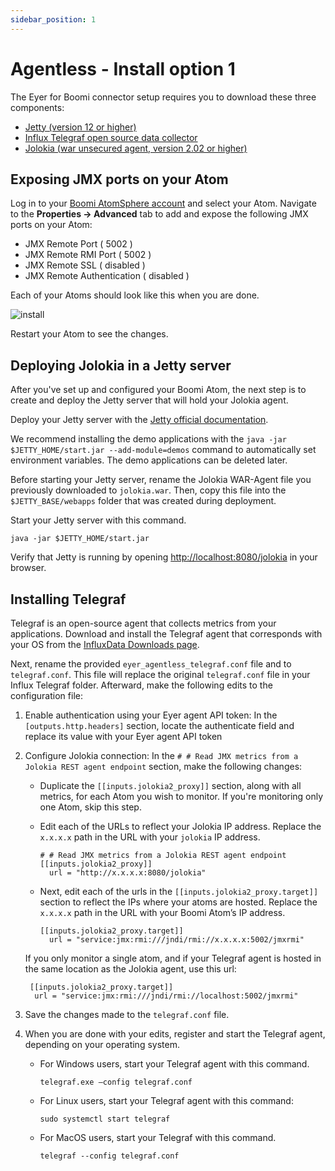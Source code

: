 ```yaml
---
sidebar_position: 1
---
```


# Agentless - Install option 1 

The Eyer for Boomi connector setup requires you to download these three components:



* [Jetty (version 12 or higher)](https://eclipse.dev/jetty/download.php)
* [Influx Telegraf open source data collector](https://www.influxdata.com/downloads/)
* [Jolokia (war unsecured agent, version 2.02 or higher)](https://jolokia.org/download.html)


## Exposing JMX ports on your Atom

Log in to your [Boomi AtomSphere account](https://platform.boomi.com/) and select your Atom. Navigate to the **Properties -> Advanced** tab to add and expose the following JMX ports on your Atom:



* JMX Remote Port ( 5002 )
* JMX Remote RMI Port ( 5002 )
* JMX Remote SSL ( disabled )
* JMX Remote Authentication ( disabled )

Each of your Atoms should look like this when you are done.



![install](./img/install.png)


Restart your Atom to see the changes.


## Deploying Jolokia in a Jetty server

After you've set up and configured your Boomi Atom, the next step is to create and deploy the Jetty server that will hold your Jolokia agent.

Deploy your Jetty server with the [Jetty official documentation](https://eclipse.dev/jetty/documentation/jetty-12/operations-guide/index.html). 

We recommend installing the demo applications with the `java -jar $JETTY_HOME/start.jar --add-module=demos` command to automatically set environment variables. The demo applications can be deleted later.

Before starting your Jetty server, rename the Jolokia WAR-Agent file you previously downloaded to `jolokia.war`. Then, copy this file into the `$JETTY_BASE/webapps` folder that was created during deployment.

Start your Jetty server with this command.

```
java -jar $JETTY_HOME/start.jar
```

Verify that Jetty is running by opening [http://localhost:8080/jolokia](http://localhost:8080/jolokia) in your browser.


## Installing Telegraf 

Telegraf is an open-source agent that collects metrics from your applications. Download and install the Telegraf agent that corresponds with your OS from the [InfluxData Downloads page](https://portal.influxdata.com/downloads/).

Next, rename the provided `eyer_agentless_telegraf.conf` file and to `telegraf.conf`. This file will replace the original `telegraf.conf` file in your Influx Telegraf folder. Afterward, make the following edits to the configuration file:



1. Enable authentication using your Eyer agent API token: In the `[outputs.http.headers]` section, locate the authenticate field and replace its value with your Eyer agent API token
2. Configure Jolokia connection: In the `# # Read JMX metrics from a Jolokia REST agent endpoint` section, make the following changes:

    * Duplicate the `[[inputs.jolokia2_proxy]]` section, along with all metrics, for each Atom you wish to monitor. If you're monitoring only one Atom, skip this step.

    * Edit each of the URLs to reflect your Jolokia IP address. Replace the `x.x.x.x` path in the URL with your `jolokia` IP address.

      ```
      # # Read JMX metrics from a Jolokia REST agent endpoint
      [[inputs.jolokia2_proxy]]
        url = "http://x.x.x.x:8080/jolokia"
      ```


    * Next, edit each of the urls in the `[[inputs.jolokia2_proxy.target]]` section to reflect the IPs where your atoms are hosted. Replace the `x.x.x.x` path in the URL with your Boomi Atom’s IP address.  

      ```
      [[inputs.jolokia2_proxy.target]]
        url = "service:jmx:rmi:///jndi/rmi://x.x.x.x:5002/jmxrmi"
      ```



    If you only monitor a single atom, and if your Telegraf agent is hosted in the same location as the Jolokia agent, use this url:


    ```
     [[inputs.jolokia2_proxy.target]]
      url = "service:jmx:rmi:///jndi/rmi://localhost:5002/jmxrmi"
    ```


3. Save the changes made to the `telegraf.conf` file.

4. When you are done with your edits, register and start the Telegraf agent, depending on your operating system.  

    * For Windows users, start your Telegraf agent with this command.

        ```
        telegraf.exe –config telegraf.conf
        ```


    * For Linux users, start your Telegraf agent with this command:

      ```
      sudo systemctl start telegraf
      ```
    * For MacOS users, start your Telegraf with this command.

      ```
      telegraf --config telegraf.conf
      ```


